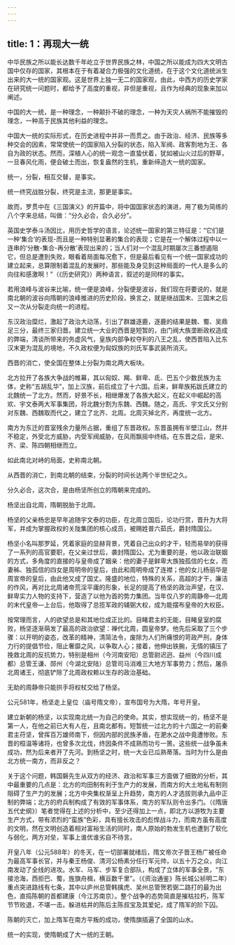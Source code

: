 ```yaml
---
---
---
```

title: 1：再现大一统
---



中华民族之所以能长达数千年屹立于世界民族之林，中国之所以能成为四大文明古国中仅存的国家，其根本在于有着凝合力极强的文化道统，在于这个文化道统派生出来的大一统的国家观。这是世界上独一无二的国家观，由此，中西方的历史学家在研究统一问题时，都给予了高度的重视，非但是重视，且作为经典的现象来加以阐述。

中国的大一统，是一种理念，一种颠扑不破的理念，一种为天灾人祸所不能摧毁的理念，一种高于民族其他利益的理念。

中国大一统的实际形式，在历史进程中并非一而贯之。由于政治、经济、民族等多种交会的因素，常常使统一的国家陷入分裂的状态，陷入军阀、政客割地为王、各自为政的状态。然而，深植人心的统一观念一直蛰伏着，犹如被山火过后的野草，一旦春风化雨，便会破土而出，恢复盎然的生机，重新缔造大一统的国家。

统一，分裂，相互交替，是事实。

统一终究战胜分裂，终究是主流，那更是事实。

故而，罗贯中在《三国演义》的开篇中，将中国国家状态的演进，用了极为简练的八个字来总结，叫做：“分久必合，合久必分”。

英国史学泰斗汤因比，用历史哲学的语言，论述统一国家的第三特征是：“它们是一种‘集合’的表现-而且是一种特别显著的集合的表现；它是在一个解体过程中以一连串的‘分散-集合-再分散’表现出来的；当人们对一个混乱时期屡次三番想遏阻它，但总是遭到失败，眼看着局面每况愈下，但是最后看见有一个统一国家成功的建立起来，总算限制着混乱的发展时，那些能及身见到这种局面的一代人是多么的向往和感激啊！”（《历史研究》）两种语言，叙述的是同样的事实。

若用浪峰与波谷来比喻，统一便是浪峰，分裂便是波谷，我们现在将要说的，就是南北朝的波谷向隋朝的浪峰推进的历史阶段，换言之，就是继战国末、三国末之后又一次从分裂走向统一的进程。

东汉政治糜烂，激起了政治大动荡，引出了群雄逐鹿，逐鹿的结果是魏、蜀、吴鼎足三分，最终三家归晋。建立统一大业的西晋是短暂的，由门阀大族垄断政权造成的弊端，清谈所带来的务虚风气，皇族内部争权夺利的八王之乱，使西晋陷入比东汉末更为混乱的境地，不久政权便为匈奴族的刘氏军事武装所消灭。

西晋的消亡，使全国在整体上分裂为南北两大板块。

北方拉开了各族大争战的帷幕，其以匈奴、羯、鲜卑、氐、巴五个少数民族为主体，史称“五胡乱华”，加上汉族，前后成立了十六国。后来，鲜卑族拓跋氏建立的北魏统一了北方。然而，好景不长，相继爆发了各族大起义，在起义中崛起的高欢、宇文泰两大军事集团，将北魏分割为东魏、西魏。随之，高氏、宇文氏又分别对东魏、西魏取而代之，建立了北齐、北周。北周灭掉北齐，再度统一北方。

南方为东迁的晋室残余力量所占据，重组了东晋政权。东晋虽拥有半壁江山，然并不稳定，外受北方威胁，内受军阀威胁，在风雨飘摇中终结。在东晋之后，是宋、齐、梁、陈四朝相继而立。

如此南北对峙的局面，史称南北朝。

从西晋的消亡，到南北朝的结束，分裂的时间长达两个半世纪之久。

分久必合，这次合，是由杨坚所创立的隋朝来完成的。

杨坚出自北周，隋朝脱胎于北周。

杨坚的父亲杨忠是早年追随宇文泰的功臣，在北周立国后，论功行赏，晋升为大将军，并成为掌握政权的关陇集团的核心成员，被赐姓普六茹氏，爵封隋国公。

杨坚小名叫那罗延，凭着家庭的显赫背景，凭着自己出众的才干，轻而易举的获得了一系列的高官要职，在父亲过世后，袭封隋国公。尤为重要的是，他以政治联姻的方式，多角度的直接的与皇帝成了姻亲：他的妻子是鲜卑大族独孤信的七女，而妻秭、独孤信的四女是周明帝的皇后，由此和周明帝成了连襟；他的女儿杨丽华是周宣帝的皇后，由此他又成了国丈。隆盛的地位，特殊的关系，高超的才干，廉洁的作风，再对比北周诸帝荒淫平庸的形象，长足的提高了杨坚的政治声望，在汉、鲜卑实力人物的支持下，营造了以他为首的势力集团。当年仅八岁的周静帝—北周的末代皇帝—上台后，他取得了总揽军政的辅弼大权，成为能摆布皇帝的大权臣。

按常理而言，人的欲望总是和其地位成正比的。目睹君主的无能，目睹皇室的腐败，杨坚逐渐萌发了最高的政治欲望：禅代北周，圆皇帝梦。他先后采取了三个步骤：以开明的姿态，改革的精神，清简法令，废除为人们所痛恨的苛政严刑，身体力行的提倡节俭，阻止奢靡之风，以争取人心；接着，他伸出铁腕，无情的镇压了挽救北周的反抗势力，特别是相州（今河南安阳）总管尉迟迥、益州（今四川成都）总管王谦、郧州（今湖北安陆）总管司马消难三大地方军事势力；然后，屠杀北周诸王，彻底铲除了北周政权赖以生存的政治基础。

无助的周静帝只能拱手将权杖交给了杨坚。

公元581年，杨坚走上皇位（庙号隋文帝），宣布国号为大隋，年号开皇。

建立新朝的杨坚，以实现南北统一为自己的使命。其实，想实现统一的，杨坚不是第一人，在他之前已大有人在，且南北都有。短暂统一过北方的十六国之一的前秦君主苻坚，曾挥百万雄师南下，但因内部的民族矛盾，在淝水之战中竟遭惨败。东晋的桓温等诸将，也曾多次北伐，终因条件不成熟而功亏一篑。这些统一战争虽未成功，然为后来者开了先河。到杨坚之时，统一大业已瓜熟蒂落。当时为什么是由北方统一南方，而非反之？

关于这个问题，韩国磐先生从双方的经济、政治和军事三方面做了细致的分析，其中最重要的几点是：北方的均田制有利于生产力的发展，而南方的大土地私有制则阻碍了生产力的发展；北方中央集权渐呈上升趋势，南方的人才选拔则承九品中正制的弊端；北方的府兵制构成了有效的军事体系，南方的军队则令出多门。（《隋唐五代史纲》）笔者觉得在上述的分析中，至少还得加上一点，即北方以游牧为主要生产方式，带有浓烈的“蛮族”色彩，具有擅长攻击的彪悍战斗力，而南方虽有高度的文明，然在文明创造着相对富裕生活的同时，南人原始的勃发生机也遭到了软化与弱化，两方对垒，军事上谁优谁劣自不待言。

开皇八年（公元588年）的冬天，在一切部署就绪后，隋文帝次子晋王杨广被任命为最高军事长官，并与秦王杨俊、清河公杨素分任行军元帅，以五十万之众，向江南发动了全线的进攻。水军、马军、步军复合部队，构成了立体的军事全景，“东接沧海，西拒巴、蜀，旌旗舟楫，横亘数千里”。（《资治通鉴》陈长城公祯明二年）重点突进路线有七条，其中以庐州总管韩擒虎、吴州总管贺若弼二路打的最为出色，直捣陈朝的首都建康（今江苏南京）。整个战争的态势简直是摧枯拉朽，陈军节节败退，不堪一击。躲进枯井的陈后主陈叔宝及其爱妃，成了隋军的阶下囚。

陈朝的灭亡，加上隋军在南方平叛的成功，使隋旗插遍了全国的山水。

统一的实现，使隋朝成了大一统的王朝。